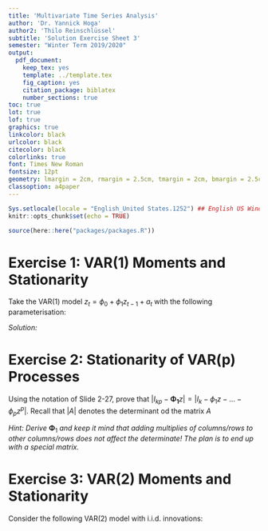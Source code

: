 ```yaml
---
title: 'Multivariate Time Series Analysis'
author: 'Dr. Yannick Hoga'
author2: 'Thilo Reinschlüssel'
subtitle: 'Solution Exercise Sheet 3'
semester: "Winter Term 2019/2020"
output:
  pdf_document:
    keep_tex: yes
    template: ../template.tex
    fig_caption: yes
    citation_package: biblatex
    number_sections: true
toc: true
lot: true
lof: true
graphics: true
linkcolor: black
urlcolor: black
citecolor: black
colorlinks: true
font: Times New Roman
fontsize: 12pt
geometry: lmargin = 2cm, rmargin = 2.5cm, tmargin = 2cm, bmargin = 2.5cm
classoption: a4paper
---
```


```r
Sys.setlocale(locale = "English_United States.1252") ## English US Windows
knitr::opts_chunk$set(echo = TRUE)

source(here::here("packages/packages.R"))
```

# Exercise 1: VAR(1) Moments and Stationarity

Take the VAR(1) model $z_t = \phi_0 + \phi_1 z_{t-1} + a_t$ with the following parameterisation:

\begin{align*}
    \phi_0 = \begin{pmatrix} 1 \\ 0 \end{pmatrix}, \quad \phi_1 = \begin{pmatrix} 0.75 & 0 \\ -0.25 & 0.5 \end{pmatrix}, \quad \Sigma_a = \begin{pmatrix} 1 & 0 \\ 0 & 1 \end{pmatrix}
\end{align*}

\begin{itemize}
    \item[a)] Compute the mean of the process.
\end{itemize}

_Solution:_

\begin{align*}
  \underset{\Rightarrow}{E(\cdot)} \; \underbrace{ \mathbb{E} (z_t)}_{\mu} & = \mathbb{E} \left(  \underbrace{\phi_0}_{\phi_0} + \underbrace{\phi_1 z_{t -1}}_{\phi_1 \cdot \mu}+ \underbrace{a_t}_{0}\right)\\
  \left[ \text{Key assumption?} \;  \mathbb{E} (z_t)  = \mathbb{E} (z_{t-1}) \right]\\
  \Leftrightarrow \left( I - \phi_1 \right) \cdot \mu & = \phi_0
\end{align*}




\begin{itemize}
    \item[b)] Show that the process is stationary.
    \item[c)] Derive the Yule-Walker equations for the lage $l = \{0,1,2 \}$ and show that the solution for $\Gamma_0$ coincides with equation (2.3) on slide 2-15.
    \item[d)] Compute $\Gamma_0$ and $\Gamma_1$ by hand based on your results from c).
\end{itemize}

# Exercise 2: Stationarity of VAR(p) Processes

Using the notation of Slide 2-27, prove that $|I_{kp} - \pmb{\Phi_1} z| = |I_k - \phi_1 z - \ldots - \phi_p z^p|$. Recall that $|A|$ denotes the determinant od the matrix $A$

_Hint: Derive_ $\pmb{\Phi}_1$ _and keep it mind that adding multiplies of columns/rows to other columns/rows does not affect the determinate! The plan is to end up with a special matrix._ 

# Exercise 3: VAR(2) Moments and Stationarity

Consider the following VAR(2) model with i.i.d. innovations: 

\begin{align*}
    \phi_0 = \begin{pmatrix} 2 \\ 1 \end{pmatrix}, \quad \phi_1 = \begin{pmatrix} 0.5 & 0.1 \\ 0.4 & 0.5 \end{pmatrix}, \quad \phi_2 = \begin{pmatrix} 0 & 0 \\ 0.25 & 0 \end{pmatrix}, \quad \Sigma_a = \begin{pmatrix} 1 & 0 \\ 0 & 1 \end{pmatrix}
\end{align*}

\begin{itemize}
    \item[a)] Show that the process is stationary.
    \item[b)] Determine the mean vector.
    \item[c)] Derive the Yule-Walker equations for the lage $l = \{0,1,2 \}$ for a general VAR(2) process.
    \item[d)] Suppose we only $\Gamma_0 , \Gamma_1$ and $\Gamma_2$ - how can we estimate $\phi_1$ and $\phi_2$ from it?
    \item[e)] Write the process as a VAR(1) and calculate the mean vector again.
    \item[f)] Compute $\Gamma_0$ based on the VAR(1) formulation.
    \item[] \textit{Hint: You can use R for the calculations.}

\end{itemize}
















